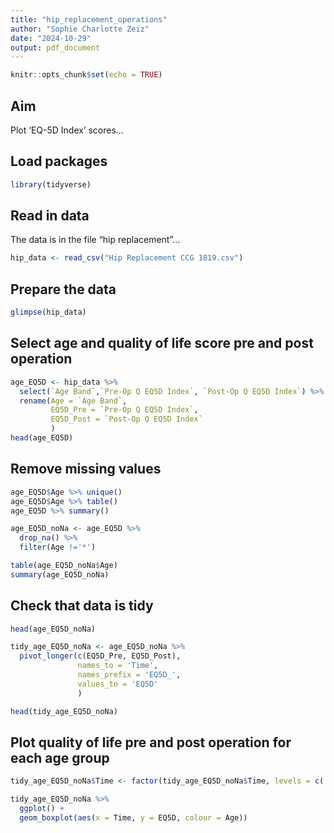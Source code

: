 ```yaml
---
title: "hip_replacement_operations"
author: "Sophie Charlotte Zeiz"
date: "2024-10-29"
output: pdf_document
---
```


```r
knitr::opts_chunk$set(echo = TRUE)
```

## Aim

Plot 'EQ-5D Index' scores...

## Load packages
```r
library(tidyverse)
```
## Read in data
The data is in the file "hip replacement"...
```r
hip_data <- read_csv("Hip Replacement CCG 1819.csv")
```


## Prepare the data

```r
glimpse(hip_data)
```
## Select age and quality of life score pre and post operation
```r
age_EQ5D <- hip_data %>% 
  select(`Age Band`,`Pre-Op Q EQ5D Index`, `Post-Op Q EQ5D Index`) %>% 
  rename(Age = `Age Band`,
         EQ5D_Pre = `Pre-Op Q EQ5D Index`,
         EQ5D_Post = `Post-Op Q EQ5D Index`
         )
head(age_EQ5D)
```
## Remove missing values
```r
age_EQ5D$Age %>% unique()
age_EQ5D$Age %>% table()
age_EQ5D %>% summary()

age_EQ5D_noNa <- age_EQ5D %>% 
  drop_na() %>% 
  filter(Age !='*')

table(age_EQ5D_noNa$Age)
summary(age_EQ5D_noNa)
```
## Check that data is tidy
```r
head(age_EQ5D_noNa)

tidy_age_EQ5D_noNa <- age_EQ5D_noNa %>% 
  pivot_longer(c(EQ5D_Pre, EQ5D_Post),
               names_to = 'Time',
               names_prefix = 'EQ5D_',
               values_to = 'EQ5D'
               )

head(tidy_age_EQ5D_noNa)
```


## Plot quality of life pre and post operation for each age group

```r
tidy_age_EQ5D_noNa$Time <- factor(tidy_age_EQ5D_noNa$Time, levels = c('Pre','Post'))

tidy_age_EQ5D_noNa %>% 
  ggplot() +
  geom_boxplot(aes(x = Time, y = EQ5D, colour = Age))
```






